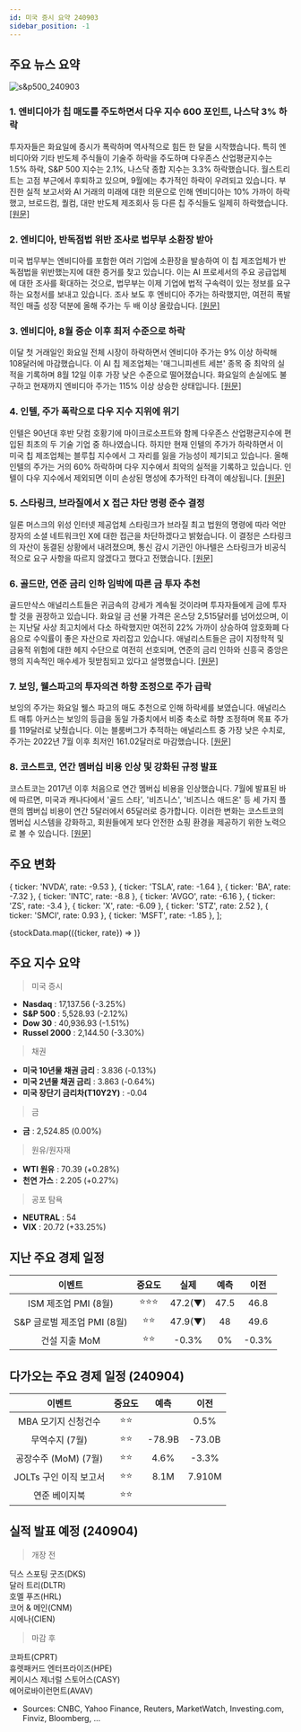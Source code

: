 ```yaml
---
id: 미국 증시 요약 240903
sidebar_position: -1
---
```


## 주요 뉴스 요약

![s&p500_240903](/map/240903.png)

### 1. **엔비디아가 칩 매도를 주도하면서 다우 지수 600 포인트, 나스닥 3% 하락**

투자자들은 화요일에 증시가 폭락하며 역사적으로 힘든 한 달을 시작했습니다. 특히 엔비디아와 기타 반도체 주식들이 기술주 하락을 주도하며 다우존스 산업평균지수는 1.5% 하락, S&P 500 지수는 2.1%, 나스닥 종합 지수는 3.3% 하락했습니다. 월스트리트는 고점 부근에서 후퇴하고 있으며, 9월에는 추가적인 하락이 우려되고 있습니다. 부진한 실적 보고서와 AI 거래의 미래에 대한 의문으로 인해 엔비디아는 10% 가까이 하락했고, 브로드컴, 퀄컴, 대만 반도체 제조회사 등 다른 칩 주식들도 일제히 하락했습니다. [[원문]](https://finance.yahoo.com/news/stock-market-today-dow-slides-600-points-nasdaq-sinks-3-as-nvidia-leads-chip-sell-off-155725785.html)

### 2. **엔비디아, 반독점법 위반 조사로 법무부 소환장 받아**

미국 법무부는 엔비디아를 포함한 여러 기업에 소환장을 발송하여 이 칩 제조업체가 반독점법을 위반했는지에 대한 증거를 찾고 있습니다. 이는 AI 프로세서의 주요 공급업체에 대한 조사를 확대하는 것으로, 법무부는 이제 기업에 법적 구속력이 있는 정보를 요구하는 요청서를 보내고 있습니다. 조사 보도 후 엔비디아 주가는 하락했지만, 여전히 폭발적인 매출 성장 덕분에 올해 주가는 두 배 이상 올랐습니다. [[원문]](https://www.bloomberg.com/news/articles/2024-09-03/nvidia-gets-doj-subpoena-in-escalating-antitrust-investigation?srnd=homepage-americas)

### 3. **엔비디아, 8월 중순 이후 최저 수준으로 하락**

이달 첫 거래일인 화요일 전체 시장이 하락하면서 엔비디아 주가는 9% 이상 하락해 108달러에 마감했습니다. 이 AI 칩 제조업체는 '매그니피센트 세븐' 종목 중 최악의 실적을 기록하며 8월 12일 이후 가장 낮은 수준으로 떨어졌습니다. 화요일의 손실에도 불구하고 현재까지 엔비디아 주가는 115% 이상 상승한 상태입니다. [[원문]](https://finance.yahoo.com/news/nvidia-stock-tumbles-9-to-lowest-level-since-mid-august-173835576.html)

### 4. **인텔, 주가 폭락으로 다우 지수 지위에 위기**

인텔은 90년대 후반 닷컴 호황기에 마이크로소프트와 함께 다우존스 산업평균지수에 편입된 최초의 두 기술 기업 중 하나였습니다. 하지만 현재 인텔의 주가가 하락하면서 이 미국 칩 제조업체는 블루칩 지수에서 그 자리를 잃을 가능성이 제기되고 있습니다. 올해 인텔의 주가는 거의 60% 하락하며 다우 지수에서 최악의 실적을 기록하고 있습니다. 인텔이 다우 지수에서 제외되면 이미 손상된 명성에 추가적인 타격이 예상됩니다. [[원문]](https://www.reuters.com/technology/intels-dow-status-under-threat-struggling-chipmakers-shares-plunge-2024-09-03/)

### 5. **스타링크, 브라질에서 X 접근 차단 명령 준수 결정**

일론 머스크의 위성 인터넷 제공업체 스타링크가 브라질 최고 법원의 명령에 따라 억만장자의 소셜 네트워크인 X에 대한 접근을 차단하겠다고 밝혔습니다. 이 결정은 스타링크의 자산이 동결된 상황에서 내려졌으며, 통신 감시 기관인 아나텔은 스타링크가 비공식적으로 요구 사항을 따르지 않겠다고 했다고 전했습니다. [[원문]](https://www.bloomberg.com/news/articles/2024-09-03/musk-s-starlink-backs-down-vows-to-comply-and-block-x-in-brazil?srnd=homepage-americas)

### 6. **골드만, 연준 금리 인하 임박에 따른 금 투자 추천**

골드만삭스 애널리스트들은 귀금속의 강세가 계속될 것이라며 투자자들에게 금에 투자할 것을 권장하고 있습니다. 화요일 금 선물 가격은 온스당 2,515달러를 넘어섰으며, 이는 지난달 사상 최고치에서 다소 하락했지만 여전히 22% 가까이 상승하여 암호화폐 다음으로 수익률이 좋은 자산으로 자리잡고 있습니다. 애널리스트들은 금이 지정학적 및 금융적 위험에 대한 헤지 수단으로 여전히 선호되며, 연준의 금리 인하와 신흥국 중앙은행의 지속적인 매수세가 뒷받침되고 있다고 설명했습니다. [[원문]](https://finance.yahoo.com/news/investors-should-go-for-gold-as-fed-rate-cut-looms-goldman-says-155551358.html)

### 7. **보잉, 웰스파고의 투자의견 하향 조정으로 주가 급락**

보잉의 주가는 화요일 웰스 파고의 매도 추천으로 인해 하락세를 보였습니다. 애널리스트 매튜 아커스는 보잉의 등급을 동일 가중치에서 비중 축소로 하향 조정하며 목표 주가를 119달러로 낮췄습니다. 이는 블룸버그가 추적하는 애널리스트 중 가장 낮은 수치로, 주가는 2022년 7월 이후 최저인 161.02달러로 마감했습니다. [[원문]](https://finance.yahoo.com/news/boeing-shares-tumble-wells-fargo-143528891.html)

### 8. **코스트코, 연간 멤버십 비용 인상 및 강화된 규정 발표**

코스트코는 2017년 이후 처음으로 연간 멤버십 비용을 인상했습니다. 7월에 발표된 바에 따르면, 미국과 캐나다에서 '골드 스타', '비즈니스', '비즈니스 애드온' 등 세 가지 플랜의 멤버십 비용이 연간 5달러에서 65달러로 증가합니다. 이러한 변화는 코스트코의 멤버십 시스템을 강화하고, 회원들에게 보다 안전한 쇼핑 환경을 제공하기 위한 노력으로 볼 수 있습니다. [[원문]](https://finance.yahoo.com/news/costco-first-membership-price-hike-151505585.html)

## 주요 변화

  { ticker: 'NVDA', rate: -9.53 },
  { ticker: 'TSLA', rate: -1.64 },
  { ticker: 'BA', rate: -7.32 },
  { ticker: 'INTC', rate: -8.8 },
  { ticker: 'AVGO', rate: -6.16 },
  { ticker: 'ZS', rate: -3.4 },
  { ticker: 'X', rate: -6.09 },
  { ticker: 'STZ', rate: 2.52 },
  { ticker: 'SMCI', rate: 0.93 },
  { ticker: 'MSFT', rate: -1.85 },
];

{stockData.map(({ticker, rate}) => <StockCardMini key={ticker} ticker={ticker} rate={rate}></StockCardMini>)}

## 주요 지수 요약

> 미국 증시

- **Nasdaq** : 17,137.56 (-3.25%)
- **S&P 500** : 5,528.93 (-2.12%)
- **Dow 30** : 40,936.93 (-1.51%)
- **Russel 2000** : 2,144.50 (-3.30%)

> 채권

- **미국 10년물 채권 금리** : 3.836 (-0.13%)
- **미국 2년물 채권 금리** : 3.863 (-0.64%)
- **미국 장단기 금리차(T10Y2Y)** : -0.04

> 금

- **금** : 2,524.85 (0.00%)

> 원유/원자재

- **WTI 원유** : 70.39 (+0.28%)
- **천연 가스** : 2.205 (+0.27%)

> 공포 탐욕

- **NEUTRAL** : 54
- **VIX** : 20.72 (+33.25%)

## 지난 주요 경제 일정

|           이벤트            | 중요도 |  실제   | 예측 | 이전  |
| :-------------------------: | :----: | :-----: | :--: | :---: |
|    ISM 제조업 PMI (8월)     | ⭐⭐⭐ | 47.2(▼) | 47.5 | 46.8  |
| S&P 글로벌 제조업 PMI (8월) |  ⭐⭐  | 47.9(▼) |  48  | 49.6  |
|        건설 지출 MoM        |  ⭐⭐  |  -0.3%  |  0%  | -0.3% |

## 다가오는 주요 경제 일정 (240904)

|         이벤트         | 중요도 |  예측  |  이전  |
| :--------------------: | :----: | :----: | :----: |
|  MBA 모기지 신청건수   |  ⭐⭐  |        |  0.5%  |
|     무역수지 (7월)     |  ⭐⭐  | -78.9B | -73.0B |
|  공장수주 (MoM) (7월)  |  ⭐⭐  |  4.6%  | -3.3%  |
| JOLTs 구인 이직 보고서 |  ⭐⭐  |  8.1M  | 7.910M |
|     연준 베이지북      |  ⭐⭐  |        |        |

## 실적 발표 예정 (240904)

> 개장 전

딕스 스포팅 굿즈(DKS)  
달러 트리(DLTR)  
호멜 푸즈(HRL)  
코어 & 메인(CNM)  
시에나(CIEN)

> 마감 후

코파트(CPRT)  
휴렛패커드 엔터프라이즈(HPE)  
케이시스 제너럴 스토어스(CASY)  
에어로바이런먼트(AVAV)

- Sources: CNBC, Yahoo Finance, Reuters, MarketWatch, Investing.com, Finviz, Bloomberg, ...
